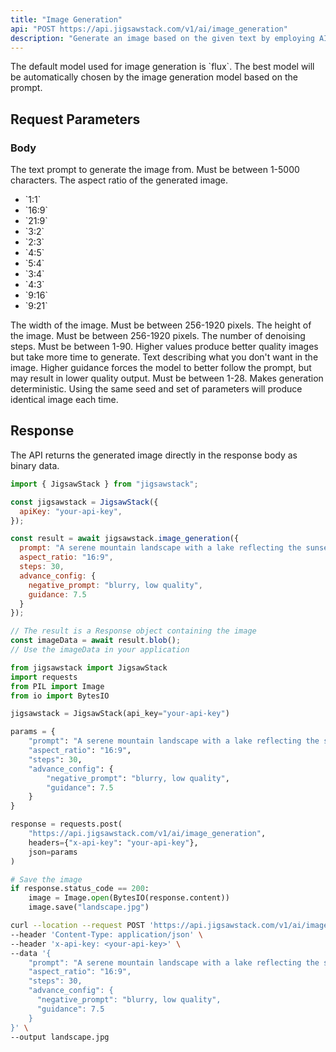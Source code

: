 ```yaml
---
title: "Image Generation"
api: "POST https://api.jigsawstack.com/v1/ai/image_generation"
description: "Generate an image based on the given text by employing AI models like Flux, Stable Diffusion, and other top models."
---
```


<Note>
 The default model used for image generation is `flux`. The best model will be automatically chosen by the image generation model based on the prompt.
</Note>

## Request Parameters

### Body

<ParamField body="prompt" type="string" required>
  The text prompt to generate the image from. Must be between 1-5000 characters.
</ParamField>

<ParamField body="aspect_ratio" type="string" default="1:1">
  The aspect ratio of the generated image. 
  <ul>
        <li>`1:1`</li>
        <li>`16:9`</li>
        <li>`21:9`</li>
        <li>`3:2`</li>
        <li>`2:3`</li>
        <li>`4:5`</li>
        <li>`5:4`</li>
        <li>`3:4`</li>
        <li>`4:3`</li>
        <li>`9:16`</li>
        <li>`9:21`</li>
  </ul>
</ParamField>

<ParamField body="width" type="number">
  The width of the image. Must be between 256-1920 pixels.
</ParamField>

<ParamField body="height" type="number">
  The height of the image. Must be between 256-1920 pixels.
</ParamField>

<ParamField body="steps" type="number" default="4">
  The number of denoising steps. Must be between 1-90. Higher values produce better quality images but take more time to generate.
</ParamField>

<ParamField body="advance_config" type="object">
  <Expandable title="advance_config" defaultOpen="false">
    <ParamField body="negative_prompt" type="string">
      Text describing what you don't want in the image. 
    </ParamField>
    <ParamField body="guidance" type="number">
     Higher guidance forces the model to better follow the prompt, but may result in lower quality output. Must be between 1-28.
    </ParamField>
    <ParamField body="seed" type="number">
     Makes generation deterministic. Using the same seed and set of parameters will produce identical image each time.
    </ParamField>
  </Expandable>
</ParamField>

<Snippet file="header.mdx" />

## Response

The API returns the generated image directly in the response body as binary data.

<RequestExample>

```javascript Javascript
import { JigsawStack } from "jigsawstack";

const jigsawstack = JigsawStack({
  apiKey: "your-api-key",
});

const result = await jigsawstack.image_generation({
  prompt: "A serene mountain landscape with a lake reflecting the sunset",
  aspect_ratio: "16:9",
  steps: 30,
  advance_config: {
    negative_prompt: "blurry, low quality",
    guidance: 7.5
  }
});

// The result is a Response object containing the image
const imageData = await result.blob();
// Use the imageData in your application
```

```python Python
from jigsawstack import JigsawStack
import requests
from PIL import Image
from io import BytesIO

jigsawstack = JigsawStack(api_key="your-api-key")

params = {
    "prompt": "A serene mountain landscape with a lake reflecting the sunset",
    "aspect_ratio": "16:9",
    "steps": 30,
    "advance_config": {
        "negative_prompt": "blurry, low quality",
        "guidance": 7.5
    }
}

response = requests.post(
    "https://api.jigsawstack.com/v1/ai/image_generation",
    headers={"x-api-key": "your-api-key"},
    json=params
)

# Save the image
if response.status_code == 200:
    image = Image.open(BytesIO(response.content))
    image.save("landscape.jpg")
```

```bash cURL
curl --location --request POST 'https://api.jigsawstack.com/v1/ai/image_generation' \
--header 'Content-Type: application/json' \
--header 'x-api-key: <your-api-key>' \
--data '{
    "prompt": "A serene mountain landscape with a lake reflecting the sunset",
    "aspect_ratio": "16:9",
    "steps": 30,
    "advance_config": {
      "negative_prompt": "blurry, low quality",
      "guidance": 7.5
    }
}' \
--output landscape.jpg
```

</RequestExample>

<ResponseExample>

</ResponseExample>
